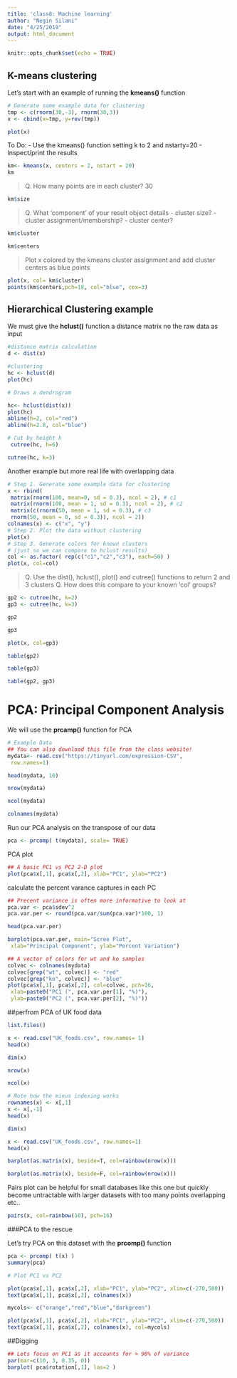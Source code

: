 ```yaml
---
title: 'class8: Machine learning'
author: "Negin Silani"
date: "4/25/2019"
output: html_document
---
```


```r
knitr::opts_chunk$set(echo = TRUE)
```

## K-means clustering

Let's start with an example of running the **kmeans()** function

```r
# Generate some example data for clustering
tmp <- c(rnorm(30,-3), rnorm(30,3))
x <- cbind(x=tmp, y=rev(tmp))

plot(x)
```

To Do:
- Use the kmeans() function setting k to 2 and nstarty=20
- Inspect/print the results

```r
km<- kmeans(x, centers = 2, nstart = 20)
km
```

> Q. How many points are in each cluster?
30

```r
km$size
```

> Q. What ‘component’ of your result object details
 - cluster size?
 - cluster assignment/membership?
 - cluster center?
 
```r
km$cluster
```
 
```r
km$centers
```
 
> Plot x colored by the kmeans cluster assignment and
 add cluster centers as blue points

```r
plot(x, col= km$cluster)
points(km$centers,pch=18, col="blue", cex=3)
```

## Hierarchical Clustering example

We must give the **hclust()** function a distance matrix no the raw data as input


```r
#distance matrix calculation
d <- dist(x)

#clustering
hc <- hclust(d)
plot(hc)
```

```r
# Draws a dendrogram

hc<- hclust(dist(x))
plot(hc)
abline(h=2, col="red")
abline(h=2.8, col="blue")
```


```r
# Cut by height h
 cutree(hc, h=6)
```

```r
cutree(hc, k=3)
```


Another example but more real life with overlapping data
```r
# Step 1. Generate some example data for clustering
x <- rbind(
 matrix(rnorm(100, mean=0, sd = 0.3), ncol = 2), # c1
 matrix(rnorm(100, mean = 1, sd = 0.3), ncol = 2), # c2
 matrix(c(rnorm(50, mean = 1, sd = 0.3), # c3
 rnorm(50, mean = 0, sd = 0.3)), ncol = 2))
colnames(x) <- c("x", "y")
# Step 2. Plot the data without clustering
plot(x)
# Step 3. Generate colors for known clusters
# (just so we can compare to hclust results)
col <- as.factor( rep(c("c1","c2","c3"), each=50) )
plot(x, col=col)
```


> Q. Use the dist(), hclust(), plot() and cutree()
 functions to return 2 and 3 clusters
> Q. How does this compare to your known 'col' groups?

```r
gp2 <- cutree(hc, k=2)
gp3 <- cutree(hc, k=3)

```

```r
gp2
```

```r
gp3
```

```r
plot(x, col=gp3)
```

```r
table(gp2)
```

```r
table(gp3)
```

```r
table(gp2, gp3)
```

# PCA: Principal Component Analysis

We will use the **prcamp()** function for PCA

```r
# Example Data
## You can also download this file from the class website!
mydata<- read.csv("https://tinyurl.com/expression-CSV",
 row.names=1)

head(mydata, 10) 
```


```r
nrow(mydata)
```

```r
ncol(mydata)
```

```r
colnames(mydata)
```

Run our PCA analysis on the transpose  of our data
```r
pca <- prcomp( t(mydata), scale= TRUE)
```

PCA plot

```r
## A basic PC1 vs PC2 2-D plot
plot(pca$x[,1], pca$x[,2], xlab="PC1", ylab="PC2")
```

calculate the percent varance captures in each PC

```r
## Precent variance is often more informative to look at
pca.var <- pca$sdev^2
pca.var.per <- round(pca.var/sum(pca.var)*100, 1) 

head(pca.var.per)
```

```r
barplot(pca.var.per, main="Scree Plot",
 xlab="Principal Component", ylab="Percent Variation")
```

```r
## A vector of colors for wt and ko samples
colvec <- colnames(mydata)
colvec[grep("wt", colvec)] <- "red"
colvec[grep("ko", colvec)] <- "blue"
plot(pca$x[,1], pca$x[,2], col=colvec, pch=16,
 xlab=paste0("PC1 (", pca.var.per[1], "%)"),
 ylab=paste0("PC2 (", pca.var.per[2], "%)"))
```

##perfrom PCA of UK food data

```r
list.files()
```

```r
x <- read.csv("UK_foods.csv", row.names= 1)
head(x)
```

```r
dim(x)
```

```r
nrow(x)
```

```r
ncol(x)
```

```r
# Note how the minus indexing works
rownames(x) <- x[,1]
x <- x[,-1]
head(x)
```

```r
dim(x)
```

```r
x <- read.csv("UK_foods.csv", row.names=1)
head(x)
```

```r
barplot(as.matrix(x), beside=T, col=rainbow(nrow(x)))
```
```r
barplot(as.matrix(x), beside=F, col=rainbow(nrow(x)))
```

Pairs plot can be helpful for small databases like this one but quickly become untractable with larger datasets with too many points overlapping etc..


```r
pairs(x, col=rainbow(10), pch=16)
```


###PCA to the rescue

Let's try PCA on this dataset with the **prcomp()** function
```r
pca <- prcomp( t(x) )
summary(pca)
```



```r
# Plot PC1 vs PC2

plot(pca$x[,1], pca$x[,2], xlab="PC1", ylab="PC2", xlim=c(-270,500))
text(pca$x[,1], pca$x[,2], colnames(x))
```

```r
mycols<- c("orange","red","blue","darkgreen")

plot(pca$x[,1], pca$x[,2], xlab="PC1", ylab="PC2", xlim=c(-270,500))
text(pca$x[,1], pca$x[,2], colnames(x), col=mycols)
```


##Digging 

```r
## Lets focus on PC1 as it accounts for > 90% of variance 
par(mar=c(10, 3, 0.35, 0))
barplot( pca$rotation[,1], las=2 )
```



